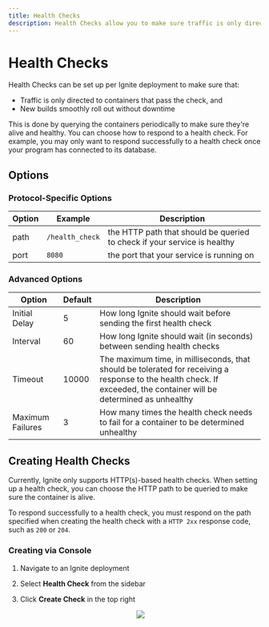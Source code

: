 ```yaml
---
title: Health Checks
description: Health Checks allow you to make sure traffic is only directed to running containers
---
```



# Health Checks

Health Checks can be set up per Ignite deployment to make sure that:

- Traffic is only directed to containers that pass the check, and
- New builds smoothly roll out without downtime

This is done by querying the containers periodically to make sure they're alive and healthy. You can choose how to respond to a health check. For example, you may only want to respond successfully to a health check once your program has connected to its database.

## Options

### Protocol-Specific Options

| Option | Example         | Description                                                              |
| ------ | --------------- | ------------------------------------------------------------------------ |
| path   | `/health_check` | the HTTP path that should be queried to check if your service is healthy |
| port   | `8080`          | the port that your service is running on                                 |

### Advanced Options

| Option           | Default | Description                                                                                                                                                          |
| ---------------- | ------- | -------------------------------------------------------------------------------------------------------------------------------------------------------------------- |
| Initial Delay    | 5       | How long Ignite should wait before sending the first health check                                                                                                    |
| Interval         | 60      | How long Ignite should wait (in seconds) between sending health checks                                                                                               |
| Timeout          | 10000   | The maximum time, in milliseconds, that should be tolerated for receiving a response to the health check. If exceeded, the container will be determined as unhealthy |
| Maximum Failures | 3       | How many times the health check needs to fail for a container to be determined unhealthy                                                                             |

## Creating Health Checks

Currently, Ignite only supports HTTP(s)-based health checks. When setting up a health check, you can choose the HTTP path to be queried to make sure the container is alive.

To respond successfully to a health check, you must respond on the path specified when creating the health check with a `HTTP 2xx` response code, such as `200` or `204`.

### Creating via Console

1. Navigate to an Ignite deployment
2. Select **Health Check** from the sidebar
3. Click **Create Check** in the top right

   <center>
   	<Image width={500} height={500} src={hc} />
   </center>

